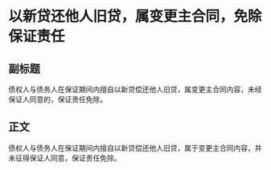 # 以新贷还他人旧贷，属变更主合同，免除保证责任
## 副标题
债权人与债务人在保证期间内擅自以新贷偿还他人旧贷，属变更主合同内容，未经保证人同意的，保证责任免除。
## 正文
债权人与债务人在保证期间内擅自以新贷偿还他人旧贷，属于变更主合同内容，并未征得保证人同意，保证责任免除。